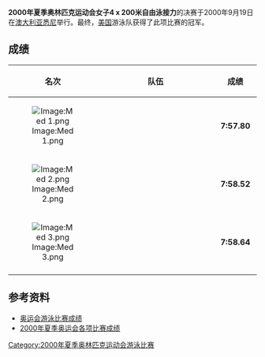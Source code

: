 {{2000年夏季奥林匹克运动会游泳比赛}}
'''2000年夏季奥林匹克运动会女子4 x 200米自由泳接力'''的决赛于2000年9月19日在[[澳大利亚|澳大利亚]][[悉尼|悉尼]]举行。最终，[[美国|美国]]游泳队获得了此项比赛的冠军。

==成绩==
{| bgcolor="#f7f8ff" cellpadding="3" cellspacing="0" border="1" style="font-size: 92%; border: gray solid 1,5px; border-collapse: collapse;"
|- bgcolor="#efefef"
! 名次
!align="center" style="width: 25em"|队伍
!align="center" style="width: 5em"|成绩
|-
|align="center"|[[Image:Med_1.png|Image:Med 1.png]]
|'''{{flagIOC|USA|2000年夏季}}'''<br />
|align="center"|'''7:57.80'''
|-
|align="center"|[[Image:Med_2.png|Image:Med 2.png]]
|'''{{flagIOC|AUS|2000年夏季}}'''<br />
|align="center"|'''7:58.52'''
|-
|align="center"|[[Image:Med_3.png|Image:Med 3.png]]
|'''{{flagIOC|GER|2000年夏季}}'''
|align="center"|'''7:58.64'''
|-
|}

==参考资料==
* [http://www.usaswimming.org/USASWeb/_Rainbow/2000%20Olympics/6491324e-f89a-428d-a3a5-72190602d288/2000_olympics_200mback_men.html 奥运会游泳比赛成绩] {{Wayback|url=http://www.usaswimming.org/USASWeb/_Rainbow/2000%20Olympics/6491324e-f89a-428d-a3a5-72190602d288/2000_olympics_200mback_men.html |date=20070930185441 }}
* [https://web.archive.org/web/20100606071339/http://www.schoolsports.com.cn/info/info.asp?info_ID=2814 2000年夏季奥运会各项比赛成绩]
[[Category:2000年夏季奥林匹克运动会游泳比赛|Category:2000年夏季奥林匹克运动会游泳比赛]]